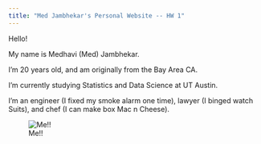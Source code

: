```yaml
---
title: "Med Jambhekar's Personal Website -- HW 1"
---
```


Hello!


My name is Medhavi (Med) Jambhekar.


I'm 20 years old, and am originally from the Bay Area CA.


I'm currently studying Statistics and Data Science at UT Austin.


I'm an engineer (I fixed my smoke alarm one time), lawyer (I binged watch Suits), and chef (I can make box Mac n Cheese).

![Me!!](images/pic.png)